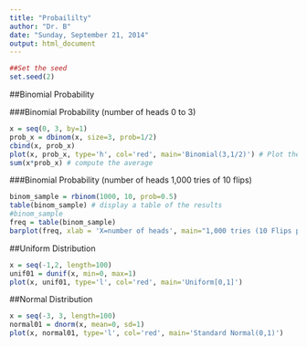 ```yaml
---
title: "Probaililty"
author: "Dr. B"
date: "Sunday, September 21, 2014"
output: html_document
---
```


```r
##Set the seed
set.seed(2)
```
##Binomial Probability

###Binomial Probability (number of heads 0 to 3)
```r
x = seq(0, 3, by=1)
prob_x = dbinom(x, size=3, prob=1/2)
cbind(x, prob_x)
plot(x, prob_x, type='h', col='red', main='Binomial(3,1/2)') # Plot the probai
sum(x*prob_x) # compute the average
```

###Binomial Probability (number of heads 1,000 tries of 10 flips)
```r
binom_sample = rbinom(1000, 10, prob=0.5)
table(binom_sample) # display a table of the results
#binom_sample
freq = table(binom_sample) 
barplot(freq, xlab = 'X=number of heads', main="1,000 tries (10 Flips per try)")
```

##Uniform Distribution 
```r
x = seq(-1,2, length=100)
unif01 = dunif(x, min=0, max=1)
plot(x, unif01, type='l', col='red', main='Uniform[0,1]')
```

##Normal Distribution 
```r
x = seq(-3, 3, length=100)
normal01 = dnorm(x, mean=0, sd=1)
plot(x, normal01, type='l', col='red', main='Standard Normal(0,1)')
```

